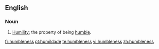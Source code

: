 ==English==

===Noun===
{{en-noun|-}}

# [[humility|Humility]]; the property of being [[humble]].

[[fr:humbleness]]
[[pt:humildade]]
[[te:humbleness]]
[[vi:humbleness]]
[[zh:humbleness]]